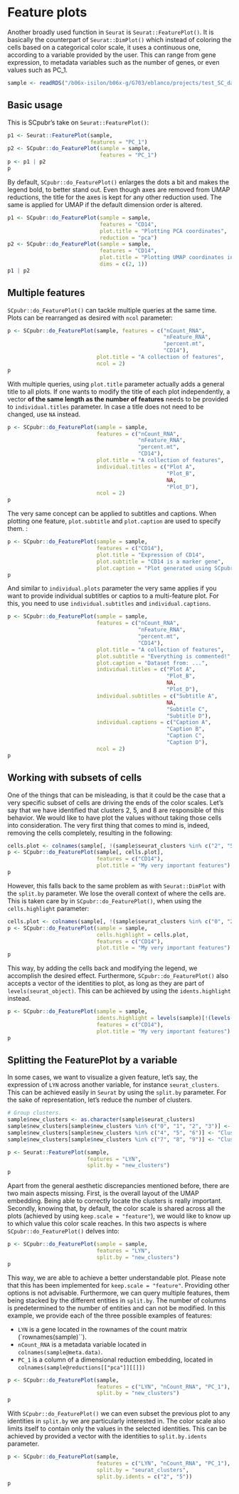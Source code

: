 # Feature plots 
Another broadly used function in `Seurat` is `Seurat::FeaturePlot()`. It is basically the counterpart of `Seurat::DimPlot()` which instead of coloring the cells based on a categorical color scale, it uses a continuous one, according to a variable provided by the user. This can range from gene expression, to metadata variables such as the number of genes, or even values such as PC_1. 



```r
sample <- readRDS("/b06x-isilon/b06x-g/G703/eblanco/projects/test_SC_datasets/sc_dataset.rds")
```

## Basic usage

This is SCpubr's take on `Seurat::FeaturePlot()`:
```r
p1 <- Seurat::FeaturePlot(sample, 
                          features = "PC_1")
p2 <- SCpubr::do_FeaturePlot(sample = sample,
                             features = "PC_1")
p <- p1 | p2
p
```

By default, `SCpubr::do_FeaturePlot()` enlarges the dots a bit and makes the legend bold, to better stand out. Even though axes are removed from UMAP reductions, the title for the axes is kept for any other reduction used. The same is applied for UMAP if the default dimension order is altered.

```r
p1 <- SCpubr::do_FeaturePlot(sample = sample, 
                             features = "CD14",
                             plot.title = "Plotting PCA coordinates",
                             reduction = "pca")
p2 <- SCpubr::do_FeaturePlot(sample = sample, 
                             features = "CD14",
                             plot.title = "Plotting UMAP coordinates in a different order",
                             dims = c(2, 1))
p1 | p2
```

## Multiple features

`SCpubr::do_FeaturePlot()` can tackle multiple queries at the same time. Plots can be rearranged as desired with `ncol` parameter:

```r
p <- SCpubr::do_FeaturePlot(sample, features = c("nCount_RNA", 
                                                 "nFeature_RNA", 
                                                 "percent.mt", 
                                                 "CD14"), 
                            plot.title = "A collection of features", 
                            ncol = 2)
p
```

With multiple queries, using `plot.title` parameter actually adds a general title to all plots. If one wants to modify the title of each plot independently, a vector **of the same length as the number of features** needs to be provided to `individual.titles` parameter. In case a title does not need to be changed, use `NA` instead.

```r
p <- SCpubr::do_FeaturePlot(sample = sample,
                            features = c("nCount_RNA",
                                         "nFeature_RNA",
                                         "percent.mt",
                                         "CD14"),
                            plot.title = "A collection of features",
                            individual.titles = c("Plot A",
                                                  "Plot_B",
                                                  NA,
                                                  "Plot_D"),
                            ncol = 2)
p
```
The very same concept can be applied to subtitles and captions. When plotting one feature, `plot.subtitle` and `plot.caption` are used to specify them. :

```r
p <- SCpubr::do_FeaturePlot(sample = sample,
                            features = c("CD14"),
                            plot.title = "Expression of CD14",
                            plot.subtitle = "CD14 is a marker gene",
                            plot.caption = "Plot generated using SCpubr.")
p
```

And similar to `individual.plots` parameter the very same applies if you want to provide individual subtitles or captios to a multi-feature plot. For this, you need to use `individual.subtitles` and `individual.captions`. 

```r
p <- SCpubr::do_FeaturePlot(sample = sample,
                            features = c("nCount_RNA",
                                         "nFeature_RNA",
                                         "percent.mt",
                                         "CD14"),
                            plot.title = "A collection of features",
                            plot.subtitle = "Everything is commented!",
                            plot.caption = "Dataset from: ...",
                            individual.titles = c("Plot A",
                                                  "Plot_B",
                                                  NA,
                                                  "Plot_D"),
                            individual.subtitles = c("Subtitle A",
                                                  NA,
                                                  "Subtitle C",
                                                  "Subtitle D"),
                            individual.captions = c("Caption A",
                                                  "Caption B",
                                                  "Caption C",
                                                  "Caption D"),
                            ncol = 2)
p
```

## Working with subsets of cells

One of the things that can be misleading, is that it could be the case that a very specific subset of cells are driving the ends of the color scales. Let's say that we have identified that clusters 2, 5, and 8 are responsible of this behavior. We would like to have plot the values without taking those cells into consideration. The very first thing that comes to mind is, indeed, removing the cells completely, resulting in the following:

```r
cells.plot <- colnames(sample[, !(sample$seurat_clusters %in% c("2", "5", "8"))])
p <- SCpubr::do_FeaturePlot(sample[, cells.plot], 
                            features = c("CD14"), 
                            plot.title = "My very important features")
p
```

However, this falls back to the same problem as with `Seurat::DimPlot` with the `split.by` parameter. We lose the overall context of where the cells are. This is taken care by in `SCpubr::do_FeaturePlot()`, when using the `cells.highlight` parameter:

```r
cells.plot <- colnames(sample[, !(sample$seurat_clusters %in% c("0", "2", "5", "8"))])
p <- SCpubr::do_FeaturePlot(sample = sample, 
                            cells.highlight = cells.plot, 
                            features = c("CD14"), 
                            plot.title = "My very important features")
p
```
This way, by adding the cells back and modifying the legend, we accomplish the desired effect. Furthermore, `SCpubr::do_FeaturePlot()` also accepts a vector of the identities to plot, as long as they are part of `levels(seurat_object)`. This can be achieved by using the `idents.highlight` instead.

```r

p <- SCpubr::do_FeaturePlot(sample = sample, 
                            idents.highlight = levels(sample)[!(levels(sample) %in% c("0", "2", "5", "8"))], 
                            features = c("CD14"), 
                            plot.title = "My very important features")
p
```
## Splitting the FeaturePlot by a variable
In some cases, we want to visualize a given feature, let's say, the expression of `LYN` across another variable, for instance `seurat_clusters`. This can be achieved easily in `Seurat` by using the `split.by` parameter. For the sake of representation, let's reduce the number of clusters.

```r
# Group clusters.
sample$new_clusters <- as.character(sample$seurat_clusters)
sample$new_clusters[sample$new_clusters %in% c("0", "1", "2", "3")] <- "Cluster 1"
sample$new_clusters[sample$new_clusters %in% c("4", "5", "6")] <- "Cluster 2"
sample$new_clusters[sample$new_clusters %in% c("7", "8", "9")] <- "Cluster 3"

p <- Seurat::FeaturePlot(sample, 
                         features = "LYN", 
                         split.by = "new_clusters")
p
```
Apart from the general aesthetic discrepancies mentioned before, there are two main aspects missing. First, is the overall layout of the UMAP embedding. Being able to correctly locate the clusters is really important. Secondly, knowing that, by default, the color scale is shared across all the plots (achieved by using `keep.scale = "feature"`), we would like to know up to which value this color scale reaches. In this two aspects is where `SCpubr::do_FeaturePlot()` delves into: 

```r
p <- SCpubr::do_FeaturePlot(sample = sample, 
                            features = "LYN", 
                            split.by = "new_clusters")
p
```

This way, we are able to achieve a better understandable plot. Please note that this has been implemented for `keep.scale = "feature"`. Providing other options is not advisable. Furthermore, we can query multiple features, them being stacked by the different entities in `split.by`. The number of columns is predetermined to the number of entities and can not be modified. In this example, we provide each of the three possible examples of features:

- `LYN` is a gene located in the rownames of the count matrix (`rownames(sample)``).
- `nCount_RNA` is a metadata variable located in `colnames(sample@meta.data)`.
- `PC_1` is a column of a dimensional reduction embedding, located in `colnames(sample@reductions[["pca"]][[]])`

```r
p <- SCpubr::do_FeaturePlot(sample, 
                            features = c("LYN", "nCount_RNA", "PC_1"), 
                            split.by = "new_clusters")
p
```

With `SCpubr::do_FeaturePlot()` we can even subset the previous plot to any identities in `split.by` we are particularly interested in. The color scale also limits itself to contain only the values in the selected identities. This can be achieved by provided a vector with the identities to `split.by.idents` parameter.

```r
p <- SCpubr::do_FeaturePlot(sample, 
                            features = c("LYN", "nCount_RNA", "PC_1"), 
                            split.by = "seurat_clusters", 
                            split.by.idents = c("2", "5"))
p
```


